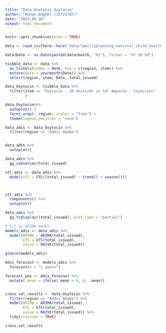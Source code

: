 ```yaml
---
title: "Data Analysis Oxytocin"
author: "Rohan Baghel (32725787)"
date: "2023-09-16"
output: html_document
---
```


```r
knitr::opts_chunk$set(echo = TRUE)
```

```r
data <- read_csv(here::here("data/famillyplanning_maternal_child_health_products.csv"))

data$Date <- as.Date(paste0(data$month, "01"), format = "%Y %b %d")

tsibble_data <- data %>%
  as_tsibble(index = Date, key = c(region, item)) %>%
  mutate(Date = yearmonth(Date)) %>%
  select(region, item, Date, total_issued)

```

```r
data_Oxytocin <- tsibble_data %>% 
  filter(item == "Oxytocin - 10 Units/ml in 1ml Ampoule - Injection" 
         )

data_Oxytocin%>% 
  autoplot() +
  facet_wrap(~ region, scales = "free") +
  theme(legend.position = "none")

```

```r
data_adis <- data_Oxytocin %>% 
  filter(region == "Addis Ababa")


data_adis %>% 
  autoplot()

data_adis %>% 
  gg_subseries(total_issued) 

```




```r


stl_adis <- data_adis %>%
  model(stl = STL((total_issued) ~ trend() + season()))



stl_adis %>% 
  components() %>% 
  autoplot()

```


```r
data_adis %>%
  gg_tsdisplay((total_issued), plot_type = "partial") 
```





```r
# Fit an ARIMA model
models_adis <- data_adis %>% 
  model(ARIMA = ARIMA(total_issued),
        ETS = ETS(total_issued),
        naive = NAIVE(total_issued))

glance(models_adis)

Adis_forecast <- models_adis %>% 
  forecast(h = "1 years")

forecast_pos <- Adis_forecast %>%
  mutate(.mean = ifelse(.mean < 0, 0, .mean))


cross_val_results <- data_Oxytocin %>%
  filter(region == "Addis Ababa") %>%
  model(ARIMA = ARIMA(total_issued),
        ETS = ETS(total_issued),
        naive = NAIVE(total_issued)) %>%
  tidy(crossval = TRUE)

cross_val_results


```





